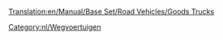 [[Translation:en/Manual/Base Set/Road Vehicles/Goods Trucks]]

{{nl/Wegvoertuig|name     = Balogh Goederentruck
  |img      =en/Balogh Goods Truck.png|price    = £4.387 (€8.774) 
  |speed    = 48 km/h (30 mph)
  |annual   = £421 (€842)
  |designed = 1936
  |life     = 15
  |capacity = 14 kratten
}}
{{nl/Wegvoertuig|name     = Craighead Goederentruck
  |img      =en/Craighead Goods Truck.png|price    = £5.330 (€10.660) 
  |speed    = 88 km/h (55 mph)
  |annual   = £787 (€1.574)
  |designed = 1974
  |life     = 15
  |capacity = 16 kratten
}}
{{nl/Wegvoertuig|name     = Goss Goederentruck
  |img      =en/Goss Goods Truck.png|price    = £5.740 (€11.480)  
  |speed    = 112 km/h (70 mph)
  |annual   = £1.125 (€2.250)
  |designed = 2005
  |life     = 15
  |capacity = 18 kratten
}}

[[Category:nl/Wegvoertuigen]]